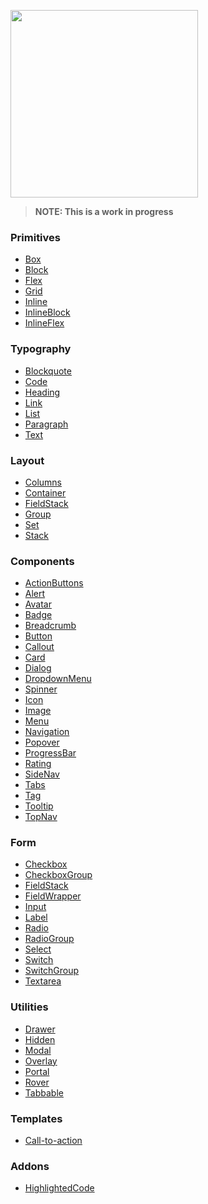 <img src="/logo.png" width="300"></img>

> **NOTE: This is a work in progress**

### Primitives

- [Box](/primitives/box)
- [Block](/primitives/block)
- [Flex](/primitives/flex)
- [Grid](/primitives/grid)
- [Inline](/primitives/inline)
- [InlineBlock](/primitives/inlineblock)
- [InlineFlex](/primitives/inlineflex)

### Typography

- [Blockquote](/typography/blockquote)
- [Code](/typography/code)
- [Heading](/typography/heading)
- [Link](/typography/link)
- [List](/typography/list)
- [Paragraph](/typography/paragraph)
- [Text](/typography/text)

### Layout

- [Columns](/layout/columns)
- [Container](/layout/container)
- [FieldStack](/form/fieldstack)
- [Group](/layout/group)
- [Set](/layout/set)
- [Stack](/layout/stack)

### Components

- [ActionButtons](/components/actionbuttons)
- [Alert](/components/alert)
- [Avatar](/components/avatar)
- [Badge](/components/badge)
- [Breadcrumb](/components/breadcrumb)
- [Button](/components/button)
- [Callout](/components/callout)
- [Card](/components/card)
- [Dialog](/components/dialog)
- [DropdownMenu](/components/dropdownmenu)
- [Spinner](/components/spinner)
- [Icon](/components/icon)
- [Image](/components/image)
- [Menu](/components/menu)
- [Navigation](/components/navigation)
- [Popover](/components/popover)
- [ProgressBar](/components/progressbar)
- [Rating](/components/rating)
- [SideNav](/components/sidenav)
- [Tabs](/components/tabs)
- [Tag](/components/tag)
- [Tooltip](/components/tooltip)
- [TopNav](/components/topnav)

### Form

- [Checkbox](/form/checkbox)
- [CheckboxGroup](/form/checkboxgroup)
- [FieldStack](/form/fieldstack)
- [FieldWrapper](/form/fieldwrapper)
- [Input](/form/input)
- [Label](/form/label)
- [Radio](/form/radio)
- [RadioGroup](/form/radiogroup)
- [Select](/form/select)
- [Switch](/form/switch)
- [SwitchGroup](/form/switchgroup)
- [Textarea](/form/textarea)

### Utilities

- [Drawer](/utilities/drawer)
- [Hidden](/utilities/hidden)
- [Modal](/utilities/modal)
- [Overlay](/utilities/overlay)
- [Portal](/utilities/portal)
- [Rover](/utilities/rover)
- [Tabbable](/utilities/tabbable)

### Templates

- [Call-to-action](/templates/cta)

### Addons

- [HighlightedCode](/addons/highlightedcode)
